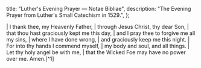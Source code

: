   title: "Luther's Evening Prayer — Notae Bibliae",
  description: "The Evening Prayer from Luther's Small Catechism in 1529.",
};

<Initial text="Luther's Evening Prayer" />

<Poetry>
|  I thank thee, my Heavenly Father,
|      through Jesus Christ, thy dear Son,
|          that thou hast graciously kept me this day,
|      and I pray thee to forgive me all my sins,
|          where I have done wrong,
|      and graciously keep me this night.
|  For into thy hands I commend myself,
|      my body and soul, and all things.
|  Let thy holy angel be with me,
|      that the Wicked Foe may have no power over me. Amen.[^1]
</Poetry>

[^1]: [*Luther's Small Catechism*](https://bookofconcord.org/small-catechism/daily-prayers/), 1529
